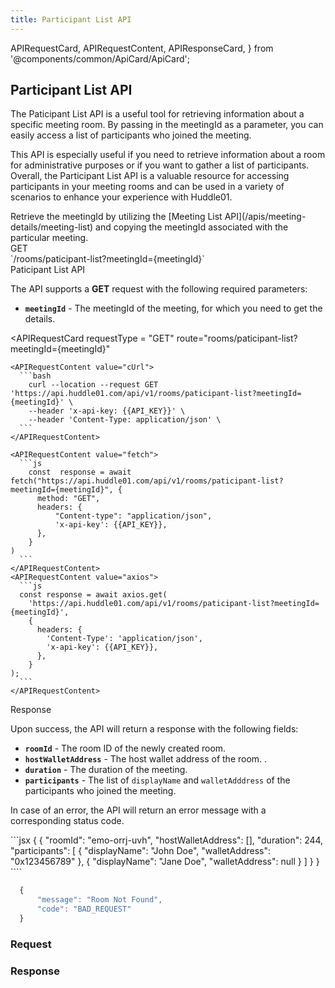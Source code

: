 ```yaml
---
title: Participant List API
---
```


  APIRequestCard,
  APIRequestContent,
  APIResponseCard,
} from '@components/common/ApiCard/ApiCard';


## **Participant List API**
<div className="flex justify-between lg:flex-row flex-col">
  <HighLight className="my-3 w-full">
    <RequestStrip
      method={'GET'}
      url={'https://api.huddle01.com/api/v1'}
      endpoint={'rooms/paticipant-list?meetingId={meetingId}'}
    />
  </HighLight>
</div>


<Paragraph className="mt-5">
  The Paticipant List API is a useful tool for retrieving information about a
  specific meeting room. By passing in the meetingId as a parameter, you can easily
  access a list of participants who joined the meeting.

This API is especially useful if you need to retrieve information about a room for administrative purposes or if you want to gather a list of participants.
Overall, the Participant List API is a valuable resource for accessing participants in your meeting rooms and can be used in a variety of scenarios to enhance your experience with Huddle01.

</Paragraph>

<Callout>
Retrieve the meetingId by utilizing the [Meeting List API](/apis/meeting-details/meeting-list) and copying the meetingId associated with the particular meeting.
</Callout>

<div className="grid md:grid-cols-2 gap-4 grid-cols-1 mt-10  md:h-[24.5rem]">
<div>
<div className="flex items-center gap-4">
<Pill >GET</Pill>
<div className="text-sm font-normal text-slate-50">`/rooms/paticipant-list?meetingId={meetingId}`</div>

</div>

<div className="mt-7 font-mono text-2xl font-bold text-[#f1f5f9]">
  Paticipant List API
</div>

The API supports a **GET** request with the following required parameters:

- **`meetingId`** - The meetingId of the meeting, for which you need to get the details.


</div>

<APIRequestCard
    requestType = "GET"
    route="rooms/paticipant-list?meetingId={meetingId}"
    
  >
    <APIRequestContent value="cUrl">
      ```bash
        curl --location --request GET 'https://api.huddle01.com/api/v1/rooms/paticipant-list?meetingId={meetingId}' \
        --header 'x-api-key: {{API_KEY}}' \
        --header 'Content-Type: application/json' \
      ```
    </APIRequestContent>
    
    <APIRequestContent value="fetch">
      ```js
        const  response = await fetch("https://api.huddle01.com/api/v1/rooms/paticipant-list?meetingId={meetingId}", {
          method: "GET",
          headers: {
              "Content-type": "application/json",
              'x-api-key': {{API_KEY}},
          },
        }
    )
      ```
    </APIRequestContent>
    <APIRequestContent value="axios">
      ```js
      const response = await axios.get(
        'https://api.huddle01.com/api/v1/rooms/paticipant-list?meetingId={meetingId}',
        {
          headers: {
            'Content-Type': 'application/json',
            'x-api-key': {{API_KEY}},
          },
        }
    );
      ```
    </APIRequestContent>
  </APIRequestCard>


</div>


<div className="grid md:grid-cols-2 gap-4 grid-cols-1 mt-10">
<div className="text-start ">

<div className="font-mono text-2xl font-bold text-[#f1f5f9]">Response</div>

Upon success, the API will return a response with the following fields:

- **`roomId`** - The room ID of the newly created room.
- **`hostWalletAddress`** - The host wallet address of the room.	.
- **`duration`** - The duration of the meeting.
- **`participants`** - The list of `displayName` and `walletAdddress` of the participants who joined the meeting.

In case of an error, the API will return an error message with a corresponding status code.

</div>


<APIResponseCard>
  <APIRequestContent value="Success">
```jsx
{
    {
      "roomId": "emo-orrj-uvh",
      "hostWalletAddress": [],
      "duration": 244,
      "participants": [
        {
          "displayName": "John Doe",
          "walletAddress": "0x123456789"
        },
        {
          "displayName": "Jane Doe",
          "walletAddress": null
        }
      ]
    }
}
````

</APIRequestContent>

<APIRequestContent value="Error">

```jsx
  {
      "message": "Room Not Found",
      "code": "BAD_REQUEST"
  }
```

</APIRequestContent>
  </APIResponseCard>

</div>

<div className = 'flex-col item-center gap-3' >

### **Request**

<MeetingDetails data={ParticipantListAPI} />

### **Response**

<MeetingDetailsResponse data={ParticipantListResponse} />
</div>

